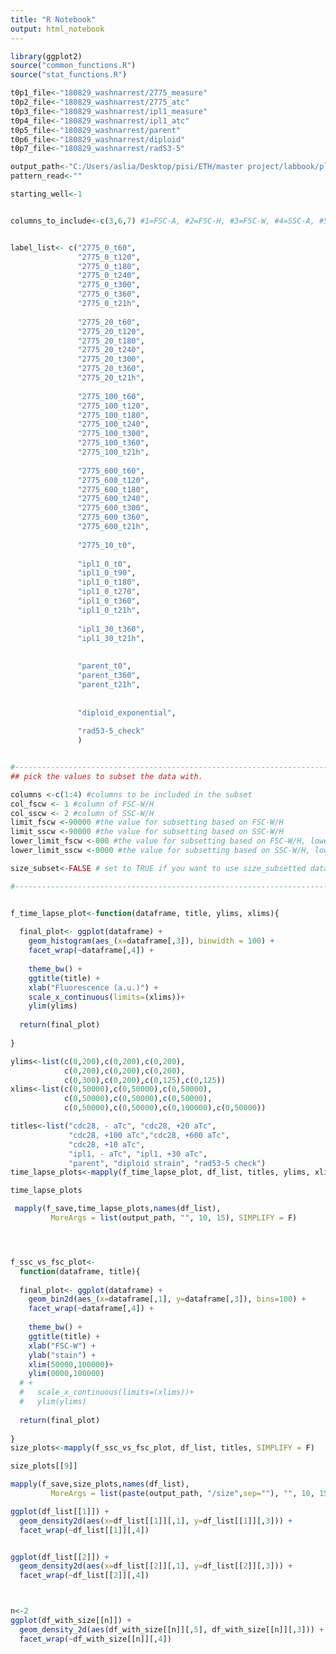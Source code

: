 ---
title: "R Notebook"
output: html_notebook
---

```{r}


library(ggplot2)
source("common_functions.R")
source("stat_functions.R")

t0p1_file<-"180829_washnarrest/2775_measure"
t0p2_file<-"180829_washnarrest/2775_atc"
t0p3_file<-"180829_washnarrest/ipl1_measure"
t0p4_file<-"180829_washnarrest/ipl1_atc"
t0p5_file<-"180829_washnarrest/parent"
t0p6_file<-"180829_washnarrest/diploid"
t0p7_file<-"180829_washnarrest/rad53-5"

output_path<-"C:/Users/aslia/Desktop/pisi/ETH/master project/labbook/plots/august18/180828_wash&arrest" # for saving plots
pattern_read<-""

starting_well<-1


columns_to_include<-c(3,6,7) #1=FSC-A, #2=FSC-H, #3=FSC-W, #4=SSC-A, #5=SSC-H, #6=SSC-W, #7= 488 [C]-H


label_list<- c("2775_0_t60",
               "2775_0_t120",
               "2775_0_t180",
               "2775_0_t240",
               "2775_0_t300",
               "2775_0_t360",
               "2775_0_t21h",
               
               "2775_20_t60",
               "2775_20_t120",
               "2775_20_t180",
               "2775_20_t240",
               "2775_20_t300",
               "2775_20_t360",
               "2775_20_t21h",
               
               "2775_100_t60",
               "2775_100_t120",
               "2775_100_t180",
               "2775_100_t240",
               "2775_100_t300",
               "2775_100_t360",
               "2775_100_t21h",
               
               "2775_600_t60",
               "2775_600_t120",
               "2775_600_t180",
               "2775_600_t240",
               "2775_600_t300",
               "2775_600_t360",
               "2775_600_t21h",
               
               "2775_10_t0",
               
               "ipl1_0_t0",
               "ipl1_0_t90",
               "ipl1_0_t180",
               "ipl1_0_t270",
               "ipl1_0_t360",
               "ipl1_0_t21h",
               
               "ipl1_30_t360",
               "ipl1_30_t21h",
  
  
               "parent_t0",
               "parent_t360",
               "parent_t21h",
               
               
               "diploid_exponential",
               
               "rad53-5_check"
               )


#---------------------------------------------------------------------------------------------------------------
## pick the values to subset the data with. 

columns <-c(1:4) #columns to be included in the subset
col_fscw <- 1 #column of FSC-W/H
col_sscw <- 2 #column of SSC-W/H
limit_fscw <-90000 #the value for subsetting based on FSC-W/H
limit_sscw <-90000 #the value for subsetting based on SSC-W/H
lower_limit_fscw <-000 #the value for subsetting based on FSC-W/H, lower limit
lower_limit_sscw <-0000 #the value for subsetting based on SSC-W/H, lower limit

size_subset<-FALSE # set to TRUE if you want to use size_subsetted data, otherwise false.

#---------------------------------------------------------------------------------------------------------------



```


```{r}


f_time_lapse_plot<-function(dataframe, title, ylims, xlims){
  
  final_plot<- ggplot(dataframe) +
    geom_histogram(aes_(x=dataframe[,3]), binwidth = 100) +
    facet_wrap(~dataframe[,4]) +
    
    theme_bw() +
    ggtitle(title) +
    xlab("Fluorescence (a.u.)") +
    scale_x_continuous(limits=(xlims))+
    ylim(ylims)
  
  return(final_plot)
  
}

ylims<-list(c(0,200),c(0,200),c(0,200),
            c(0,200),c(0,200),c(0,200),
            c(0,300),c(0,200),c(0,125),c(0,125))
xlims<-list(c(0,50000),c(0,50000),c(0,50000),
            c(0,50000),c(0,50000),c(0,50000),
            c(0,50000),c(0,50000),c(0,100000),c(0,50000))

titles<-list("cdc28, - aTc", "cdc28, +20 aTc",
             "cdc28, +100 aTc","cdc28, +600 aTc",
             "cdc28, +10 aTc",
             "ipl1, - aTc", "ipl1, +30 aTc",
             "parent", "diploid strain", "rad53-5 check")
time_lapse_plots<-mapply(f_time_lapse_plot, df_list, titles, ylims, xlims, SIMPLIFY = F)

time_lapse_plots

 mapply(f_save,time_lapse_plots,names(df_list),
         MoreArgs = list(output_path, "", 10, 15), SIMPLIFY = F)





```

```{r}
f_ssc_vs_fsc_plot<-
  function(dataframe, title){
  
  final_plot<- ggplot(dataframe) +
    geom_bin2d(aes_(x=dataframe[,1], y=dataframe[,3]), bins=100) +
    facet_wrap(~dataframe[,4]) +
    
    theme_bw() +
    ggtitle(title) +
    xlab("FSC-W") +
    ylab("stain") +
    xlim(50000,100000)+
    ylim(0000,100000)
  # +
  #   scale_x_continuous(limits=(xlims))+
  #   ylim(ylims)
  
  return(final_plot)
  
}
size_plots<-mapply(f_ssc_vs_fsc_plot, df_list, titles, SIMPLIFY = F)

size_plots[[9]]

mapply(f_save,size_plots,names(df_list),
         MoreArgs = list(paste(output_path, "/size",sep=""), "", 10, 15), SIMPLIFY = F)


```


```{r}

ggplot(df_list[[1]]) +
  geom_density2d(aes(x=df_list[[1]][,1], y=df_list[[1]][,3])) +
  facet_wrap(~df_list[[1]][,4])


ggplot(df_list[[2]]) +
  geom_density2d(aes(x=df_list[[2]][,1], y=df_list[[2]][,3])) +
  facet_wrap(~df_list[[2]][,4])



n<-2
ggplot(df_with_size[[n]]) +
  geom_density_2d(aes(df_with_size[[n]][,5], df_with_size[[n]][,3])) +
  facet_wrap(~df_with_size[[n]][,4])


```

